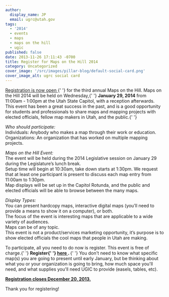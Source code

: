 ```yaml
---
author:
  display_name: JP
  email: ugrc@utah.gov
tags:
  - '2014'
  - events
  - maps
  - maps on the hill
  - ugic
published: false
date: 2013-11-26 17:11:43 -0700
title: Register for Maps on the Hill 2014
category: Uncategorized
cover_image: '/src/images/pillar-blog/default-social-card.png'
cover_image_alt: ugrc social card
---
```



<p>
  <a href="https://docs.google.com/a/utah.gov/spreadsheet/viewform?usp=drive_web&formkey=dG4ta3dQY3JpWkpCajhsbWNRRjlsT3c6MA#gid=0">
    Registration is now open
  </a>{' '}
  for the third annual Maps on the Hill. Maps on the Hill 2014 will be held on Wednesday,{' '}
  <strong>January 29, 2014</strong> from 11:00am - 1:00pm at the Utah State Capitol, with a reception afterwards. This
  event has been a great success in the past, and is a good opportunity for students and professionals to share maps and
  mapping projects with elected officials, fellow map makers in Utah, and the public.{' '}
</p>
<p>
  <em>Who should participate:</em>
  <br />
  Individuals: Anybody who makes a map through their work or education.
  <br />
  Organizations: An organization that has worked on multiple mapping projects.
</p>
<p>
  <em>Maps on the Hill Event:</em>
  <br />
  The event will be held during the 2014 Legislative session on January 29 during the Legislature’s lunch break.
  <br />
  Setup time will begin at 10:30am, take down starts at 1:30pm. We request that at least one participant is present to
  discuss each map entry from 11:00am to 1:30pm.
  <br />
  Map displays will be set up in the Capitol Rotunda, and the public and elected officials will be able to browse
  between the many maps.
</p>
<p>
  <em>Display Types:</em>
  <br />
  You can present hardcopy maps, interactive digital maps (you’ll need to provide a means to show it on a computer), or
  both.
  <br />
  The focus of the event is interesting maps that are applicable to a wide variety of audiences.
  <br />
  Maps can be of any topic.
  <br />
  This event is not a product/services marketing opportunity, it’s purpose is to show elected officials the cool maps
  that people in Utah are making.
</p>
<p>
  To participate, all you need to do now is register. This event is free of charge.{' '}
  <strong>
    Register{' '}
    <a href="https://docs.google.com/a/utah.gov/spreadsheet/viewform?usp=drive_web&formkey=dG4ta3dQY3JpWkpCajhsbWNRRjlsT3c6MA#gid=0">
      here
    </a>
    .
  </strong>{' '}
  You don't need to know what specific map(s) you are going to present until early January, but be thinking about what
  you or your organization is going to bring, how much space you'll need, and what supplies you'll need UGIC to provide
  (easels, tables, etc).
</p>
<p>
  <strong>
    <a href="https://docs.google.com/a/utah.gov/spreadsheet/viewform?usp=drive_web&formkey=dG4ta3dQY3JpWkpCajhsbWNRRjlsT3c6MA#gid=0">
      Registration closes December 20, 2013.
    </a>
  </strong>
</p>

<Contacts contactKey="ugrc" subject={frontmatter.title} />

<p>Thank you for registering! </p>
